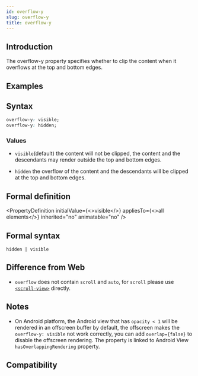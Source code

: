 ```yaml
---
id: overflow-y
slug: overflow-y
title: overflow-y
---
```


## Introduction

The overflow-y property specifies whether to clip the content when it overflows at the top and bottom edges.

## Examples


<Go
  example="css-api"
  defaultFile="src/overflow-y/App.tsx"
  img="https://lf-lynx.tiktok-cdns.com/obj/lynx-artifacts-oss-sg/lynx-website/assets/doc/css/overflow.jpg"
  entry="src/overflow-y"
  defaultEntryFile="dist/overflow-y.lynx.bundle"
/>

## Syntax

```css
overflow-y: visible;
overflow-y: hidden;
```

### Values

- `visible`(default) the content will not be clipped, the content and the descendants may render outside the top and bottom edges.

- `hidden` the overflow of the content and the descendants will be clipped at the top and bottom edges.

## Formal definition


<PropertyDefinition
  initialValue={<>visible</>}
  appliesTo={<>all elements</>}
  inherited="no"
  animatable="no"
/>

## Formal syntax

```
hidden | visible
```

## Difference from Web

- `overflow` does not contain `scroll` and `auto`, for `scroll` please use [`<scroll-view>`](/api/elements/built-in/scroll-view) directly.

## Notes

- On Android platform, the Android view that has `opacity < 1` will be rendered in an offscreen buffer by default, the offscreen makes the `overflow-y: visible` not work correctly, you can add `overlap={false}` to disable the offscreen rendering. The property is linked to Android View `hasOverlappingRendering` property.

## Compatibility


<LegacyCompatTable metadata="css/properties/overflow-y" />
